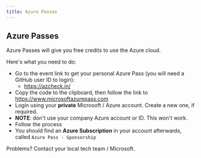```yaml
---
title: Azure Passes
---
```


## Azure Passes

Azure Passes will give you free credits to use the Azure cloud.

Here's what you need to do:

- Go to the event link to get your personal Azure Pass (you will need a GitHub user ID to login):
  - https://azcheck.in/
- Copy the code to the clipboard, then follow the link to https://www.microsoftazurepass.com 
- Login using your **private** Microsoft / Azure account. Create a new one, if required.
- __NOTE__: don't use your company Azure account or ID. This won't work.
- Follow the process
- You should find an __Azure Subscription__ in your account afterwards, called <code>Azure Pass - Sponsorship</code>

Problems? Contact your local tech team / Microsoft.



